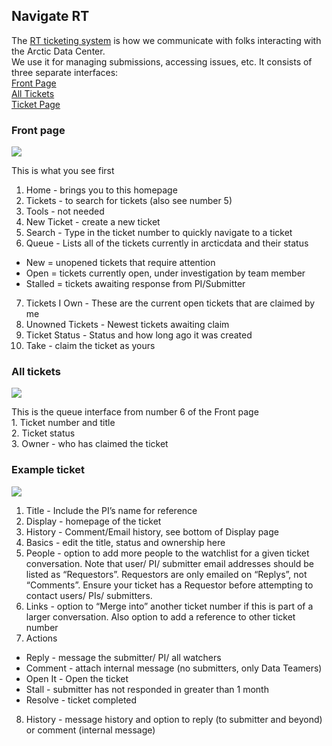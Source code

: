 ## Navigate RT

The [RT ticketing system](https://support.nceas.ucsb.edu/rt/) is how we
communicate with folks interacting with the Arctic Data Center.  
We use it for managing submissions, accessing issues, etc. It consists of
three separate interfaces:  
[Front Page](#front-page)  
[All Tickets](#all-tickets)  
[Ticket Page](#example-ticket)

### Front page 

![](../images/front_page_rt.png) 

This is what you see first   

1. Home - brings you to this homepage  
2. Tickets - to search for tickets (also see number 5)  
3. Tools - not needed  
4. New Ticket - create a new ticket  
5. Search - Type in the ticket number to quickly navigate to a ticket  
6. Queue - Lists all of the tickets currently in arcticdata and their status  
 + New = unopened tickets that require attention  
 + Open = tickets currently open, under investigation by team member  
 + Stalled = tickets awaiting response from PI/Submitter  
7. Tickets I Own - These are the current open tickets that are claimed by me  
8. Unowned Tickets - Newest tickets awaiting claim  
9. Ticket Status - Status and how long ago it was created  
10. Take - claim the ticket as yours  

### All tickets

![](../images/all_tickets_rt.png)   

This is the queue interface from number 6 of the Front page  
1. Ticket number and title  
2. Ticket status  
3. Owner - who has claimed the ticket  

### Example ticket 

![](../images/example_ticket_rt.png)  

1. Title - Include the PI's name for reference  
2. Display - homepage of the ticket  
3. History - Comment/Email history, see bottom of Display page  
4. Basics - edit the title, status and ownership here  
5. People - option to add more people to the watchlist for a given ticket conversation. Note that user/ PI/ submitter email addresses should be listed as "Requestors". Requestors are only emailed on "Replys", not "Comments". Ensure your ticket has a Requestor before attempting to contact users/ PIs/ submitters.   
6. Links - option to "Merge into" another ticket number if this is part of a larger conversation. Also option to add a reference to other ticket number  
7. Actions  
 + Reply - message the submitter/ PI/ all watchers  
 + Comment - attach internal message (no submitters, only Data Teamers)  
 + Open It - Open the ticket  
 + Stall - submitter has not responded in greater than 1 month  
 + Resolve - ticket completed  
8. History - message history and option to reply (to submitter and beyond) or comment (internal message)